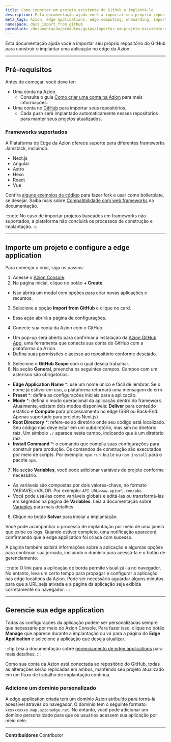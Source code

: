 ```yaml
---
title: Como importar um projeto existente do GitHub e implantá-lo
description: Esta documentação ajuda você a importar seu próprio repositório do GitHub para construir e implantar uma aplicação no edge da Azion.
meta_tags: Azion, edge applications, edge computing, onboarding, importar do GitHub
namespace: docs_import_from_github
permalink: /documentacao/produtos/guias/importar-um-projeto-existente-do-github/
---
```


Esta documentação ajuda você a importar seu próprio repositório do GitHub para construir e implantar uma aplicação no edge da Azion.

---

## Pré-requisitos

Antes de começar, você deve ter:

- Uma conta na Azion.
    - Consulte o guia [Como criar uma conta na Azion](/pt-br/documentacao/produtos/contas/criar-uma-conta/) para mais informações.
- Uma conta no [GitHub](https://github.com/signup) para importar seus repositórios.
    - Cada push será implantado automaticamente nesses repositórios para manter seus projetos atualizados.

### Frameworks suportados

A Plataforma de Edge da Azion oferece suporte para diferentes frameworks Jamstack, incluindo:

- Next.js
- Angular
- Astro
- Hexo
- React
- Vue

Confira [alguns exemplos de código](https://github.com/aziontech/azion-samples/tree/dev/templates) para fazer fork e usar como boilerplate, se desejar. Saiba mais sobre [Compatibilidade com web frameworks](/pt-br/documentacao/produtos/devtools/azion-edge-runtime/compatibilidade-frameworks/) na documentação.

:::note
No caso de importar projetos baseados em frameworks não suportados, a plataforma não concluirá os processos de construção e implantação.
:::

---

## Importe um projeto e configure a edge application

Para começar a criar, siga os passos:

1. Acesse o [Azion Console](https://console.azion.com/).
2. Na página inicial, clique no botão **+ Create**.
- Isso abrirá um modal com opções para criar novas aplicações e recursos.
3. Selecione a opção **Import from GitHub** e clique no card.
- Essa ação abrirá a página de configurações.
4. Conecte sua conta da Azion com o GitHub.
- Um pop-up será aberto para confirmar a instalação da [Azion GitHub App](/pt-br/documentacao/produtos/guias/azion-github-app/), uma ferramenta que conecta sua conta do GitHub com a plataforma da Azion.
- Defina suas permissões e acesso ao repositório conforme desejado.
5. Selecione o **GitHub Scope** com o qual deseja trabalhar.
6. Na seção **General**, preencha os seguintes campos. Campos com um asterisco são obrigatórios.
- **Edge Application Name** *: use um nome único e fácil de lembrar. Se o nome já estiver em uso, a plataforma retornará uma mensagem de erro.
- **Preset** *: defina as configurações iniciais para a aplicação.
- **Mode** *: defina o modo operacional da aplicação dentro do framework. Atualmente, existem dois modos disponíveis: **Deliver** para conteúdo estático e **Compute** para processamento no edge (SSR ou Back-End. Apenas suportado para projetos Next.js)
- **Root Directory** *: refere-se ao diretório onde seu código está localizado. Seu código não deve estar em um subdiretório, mas sim no diretório raiz. Um símbolo ``./`` aparece neste campo, indicando que é um diretório raiz.
- **Install Command** *: o comando que compila suas configurações para construir para produção. Os comandos de construção são executados por meio de scripts. Por exemplo: `npm run build` ou `npm install` para o pacote `npm`.
7. Na seção **Variables**, você pode adicionar variáveis de projeto conforme necessário.
- As variáveis são compostas por dois valores-chave, no formato VARIAVEL=VALOR. Por exemplo: `API_URL=www.apiurl.com/abc`.
- Você pode usá-las como variáveis globais e editá-las ou transformá-las em segredos na página de **Variables**. Leia a documentação sobre [Variables](/pt-br/documentacao/produtos/build/environment-variables/) para mais detalhes.
8. Clique no botão **Salvar** para iniciar a implantação.

Você pode acompanhar o processo de implantação por meio de uma janela que exibe os logs. Quando estiver completo, uma notificação aparecerá, confirmando que a edge application foi criada com sucesso.

A página também exibirá informações sobre a aplicação e algumas opções para continuar sua jornada, incluindo o domínio para acessá-la e o botão de gerenciamento.

:::note
O link para a aplicação de borda permite visualizá-la no navegador. No entanto, leva um certo tempo para propagar e configurar a aplicação nas edge locations da Azion. Pode ser necessário aguardar alguns minutos para que a URL seja ativada e a página da aplicação seja exibida corretamente no navegador.
:::

---

## Gerencie sua edge application

Todas as configurações da aplicação podem ser personalizadas sempre que necessário por meio do Azion Console. Para fazer isso, clique no botão **Manage** que aparece durante a implantação ou vá para a página do **Edge Application** e selecione a aplicação que deseja atualizar.

:::tip
Leia a documentação sobre [gerenciamento de edge applications](/pt-br/documentacao/produtos/build/edge-application/primeiros-passos/) para mais detalhes.
:::

Como sua conta da Azion está conectada ao repositório do GitHub, todas as alterações serão replicadas em ambos, mantendo seu projeto atualizado em um fluxo de trabalho de implantação contínua.

### Adicione um domínio personalizado

A edge application criada tem um domínio Azion atribuído para torná-la acessível através do navegador. O domínio tem o seguinte formato: `xxxxxxxxxx.map.azionedge.net`. No entanto, você pode adicionar um domínio personalizado para que os usuários acessem sua aplicação por meio dele.


<LinkButton outlined link="/pt-br/documentacao/produtos/guias/configurar-dominio/" label="saiba mais sobre domínios" variant="secondary" /> 

---


**Contribuidores** <ContributorList>Contributor</ContributorList>
